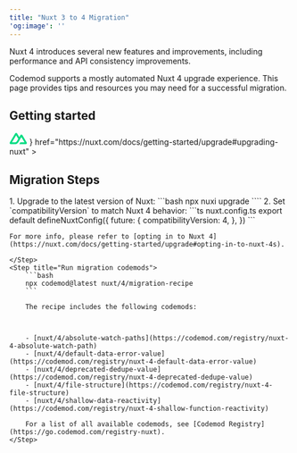 ```yaml
---
title: "Nuxt 3 to 4 Migration"
'og:image': ''
---
```


Nuxt 4 introduces several new features and improvements, including performance and API consistency improvements.

Codemod supports a mostly automated Nuxt 4 upgrade experience. This page provides tips and resources you may need for a successful migration.

## Getting started

<CardGroup cols={2}>
<Card
    title="Nuxt 4 Upgrade Guide"
    icon={
    <>
      <svg width="32" height="23" viewBox="0 0 32 23" fill="none" xmlns="http://www.w3.org/2000/svg">
        <path d="M17.8504 21.5981H29.2598C29.6239 21.5981 29.9724 21.4727 30.2877 21.2959C30.603 21.119 30.9281 20.897 31.11 20.5906C31.292 20.2843 31.4185 19.9368 31.4184 19.5832C31.4182 19.2295 31.2923 18.882 31.11 18.5759L23.4009 5.57986C23.219 5.27357 22.9966 5.05145 22.6814 4.87461C22.3662 4.69783 21.9148 4.57237 21.5508 4.57237C21.1868 4.57237 20.8381 4.69783 20.5229 4.87461C20.2076 5.05145 19.9853 5.27357 19.8033 5.57986L17.8504 8.90441L13.9444 2.45654C13.7623 2.15032 13.5403 1.82763 13.2249 1.65085C12.9096 1.474 12.5612 1.44934 12.1971 1.44934C11.833 1.44934 11.4845 1.474 11.1692 1.65085C10.8539 1.82763 10.529 2.15032 10.3469 2.45654L0.78761 18.5759C0.605363 18.882 0.582192 19.2295 0.582032 19.5832C0.581872 19.9368 0.605639 20.2843 0.78761 20.5906C0.969581 20.8969 1.29461 21.119 1.60991 21.2959C1.92522 21.4727 2.27369 21.5981 2.63779 21.5981H9.83294C12.6839 21.5981 14.759 20.3446 16.2058 17.9713L19.7006 12.0274L21.5508 8.90441L27.2041 18.3743H19.7006L17.8504 21.5981ZM9.73018 18.3743H4.69352L12.1971 5.68058L16.0002 12.0274L13.481 16.3317C12.5203 17.8716 11.4249 18.3743 9.73018 18.3743Z" fill="#00DC82"/>
        </svg>
    </>
    }
    href="https://nuxt.com/docs/getting-started/upgrade#upgrading-nuxt"
>
</Card>
<Card
    title="Nuxt 4 Upgrade Recipe"
    icon="cauldron"
    href="https://codemod.com/registry/nuxt-4-migration-recipe"
>
    
</Card>
</CardGroup>

## Migration Steps
<Steps>
    <Step title="Opt in to Nuxt 4">
    1. Upgrade to the latest version of Nuxt:
        ```bash
        npx nuxi upgrade
        ````
    2. Set `compatibilityVersion` to match Nuxt 4 behavior:
        ```ts nuxt.config.ts
        export default defineNuxtConfig({
        future: {
            compatibilityVersion: 4,
        },
        })
        ```

    For more info, please refer to [opting in to Nuxt 4](https://nuxt.com/docs/getting-started/upgrade#opting-in-to-nuxt-4s).
    
    </Step>
    <Step title="Run migration codemods">
        ```bash
        npx codemod@latest nuxt/4/migration-recipe
        ``` 

        The recipe includes the following codemods:



        - [nuxt/4/absolute-watch-paths](https://codemod.com/registry/nuxt-4-absolute-watch-path)
        - [nuxt/4/default-data-error-value](https://codemod.com/registry/nuxt-4-default-data-error-value)
        - [nuxt/4/deprecated-dedupe-value](https://codemod.com/registry/nuxt-4-deprecated-dedupe-value)
        - [nuxt/4/file-structure](https://codemod.com/registry/nuxt-4-file-structure)
        - [nuxt/4/shallow-data-reactivity](https://codemod.com/registry/nuxt-4-shallow-function-reactivity)

        For a list of all available codemods, see [Codemod Registry](https://go.codemod.com/registry-nuxt).
    </Step>
</Steps>
